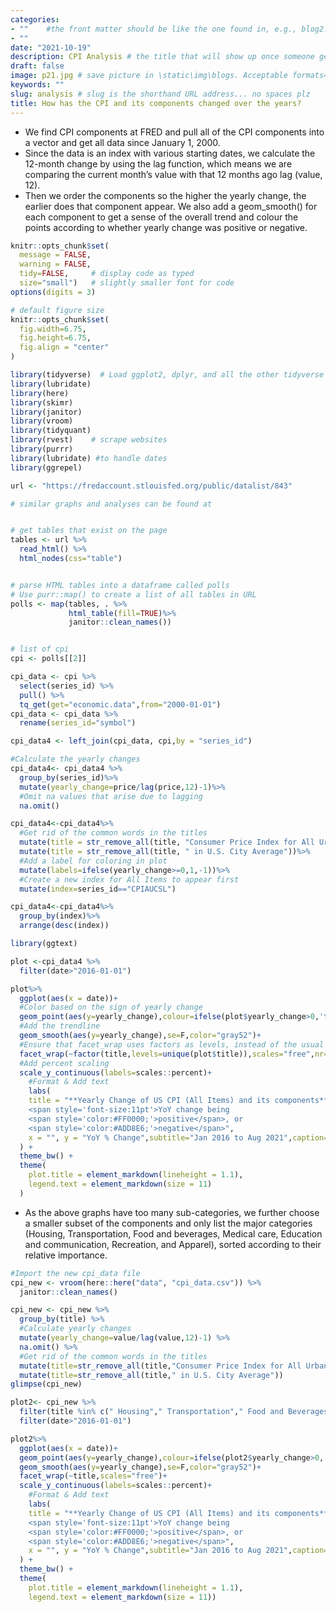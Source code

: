 ```yaml
---
categories:  
- ""    #the front matter should be like the one found in, e.g., blog2.md. It cannot be like the normal Rmd we used
- ""
date: "2021-10-19"
description: CPI Analysis # the title that will show up once someone gets to this page
draft: false
image: p21.jpg # save picture in \static\img\blogs. Acceptable formats= jpg, jpeg, or png . Your iPhone pics wont work
keywords: ""
slug: analysis # slug is the shorthand URL address... no spaces plz
title: How has the CPI and its components changed over the years?
---
```

- We find CPI components at FRED and pull all of the CPI components into a vector and get all data since January 1, 2000.
- Since the data is an index with various starting dates, we calculate the 12-month change by using the lag function, which means we are comparing the current month’s value with that 12 months ago lag (value, 12).
- Then we order the components so the higher the yearly change, the earlier does that component appear. We also add a geom_smooth() for each component to get a sense of the overall trend and colour the points according to whether yearly change was positive or negative.

```r
knitr::opts_chunk$set(
  message = FALSE, 
  warning = FALSE, 
  tidy=FALSE,     # display code as typed
  size="small")   # slightly smaller font for code
options(digits = 3)

# default figure size
knitr::opts_chunk$set(
  fig.width=6.75, 
  fig.height=6.75,
  fig.align = "center"
)
```


```r
library(tidyverse)  # Load ggplot2, dplyr, and all the other tidyverse packages
library(lubridate)
library(here)
library(skimr)
library(janitor)
library(vroom)
library(tidyquant)
library(rvest)    # scrape websites
library(purrr)  
library(lubridate) #to handle dates
library(ggrepel)
```



```r
url <- "https://fredaccount.stlouisfed.org/public/datalist/843"

# similar graphs and analyses can be found at 


# get tables that exist on the page 
tables <- url %>% 
  read_html() %>% 
  html_nodes(css="table")


# parse HTML tables into a dataframe called polls 
# Use purr::map() to create a list of all tables in URL
polls <- map(tables, . %>% 
             html_table(fill=TRUE)%>% 
             janitor::clean_names())


# list of cpi
cpi <- polls[[2]]

cpi_data <- cpi %>% 
  select(series_id) %>% 
  pull() %>% 
  tq_get(get="economic.data",from="2000-01-01")
cpi_data <- cpi_data %>%
  rename(series_id="symbol")
```

```r
cpi_data4 <- left_join(cpi_data, cpi,by = "series_id")
```

```r
#Calculate the yearly changes
cpi_data4<- cpi_data4 %>%
  group_by(series_id)%>%
  mutate(yearly_change=price/lag(price,12)-1)%>%
  #Omit na values that arise due to lagging
  na.omit()

cpi_data4<-cpi_data4%>%
  #Get rid of the common words in the titles
  mutate(title = str_remove_all(title, "Consumer Price Index for All Urban Consumers: ")) %>%
  mutate(title = str_remove_all(title, " in U.S. City Average"))%>%
  #Add a label for coloring in plot
  mutate(labels=ifelse(yearly_change>=0,1,-1))%>%
  #Create a new index for All Items to appear first
  mutate(index=series_id=="CPIAUCSL")
```

```r
cpi_data4<-cpi_data4%>%
  group_by(index)%>%
  arrange(desc(index)) 
```

```r
library(ggtext)

plot <-cpi_data4 %>%
  filter(date>"2016-01-01")

plot%>%
  ggplot(aes(x = date))+
  #Color based on the sign of yearly change
  geom_point(aes(y=yearly_change),colour=ifelse(plot$yearly_change>0,'tomato3','lightskyblue2'))+
  #Add the trendline
  geom_smooth(aes(y=yearly_change),se=F,color="gray52")+
  #Ensure that facet_wrap uses factors as levels, instead of the usual alphabetic order
  facet_wrap(~factor(title,levels=unique(plot$title)),scales="free",nr=7)+
  #Add percent scaling
  scale_y_continuous(labels=scales::percent)+
    #Format & Add text
    labs(
    title = "**Yearly Change of US CPI (All Items) and its components**  
    <span style='font-size:11pt'>YoY change being
    <span style='color:#FF0000;'>positive</span>, or
    <span style='color:#ADD8E6;'>negative</span>",
    x = "", y = "YoY % Change",subtitle="Jan 2016 to Aug 2021",caption="Data from St Louis Fed FRED \n https://fredaccount.stlouisfed.org/public/datalist/843"
  ) +
  theme_bw() +
  theme(
    plot.title = element_markdown(lineheight = 1.1),
    legend.text = element_markdown(size = 11)
  )
```

- As the above graphs have too many sub-categories, we further choose a smaller subset of the components and only list the major categories (Housing, Transportation, Food and beverages, Medical care, Education and communication, Recreation, and Apparel), sorted according to their relative importance.

```r
#Import the new cpi_data file
cpi_new <- vroom(here::here("data", "cpi_data.csv")) %>% 
  janitor::clean_names() 

cpi_new <- cpi_new %>% 
  group_by(title) %>% 
  #Calculate yearly changes
  mutate(yearly_change=value/lag(value,12)-1) %>% 
  na.omit() %>% 
  #Get rid of the common words in the titles
  mutate(title=str_remove_all(title,"Consumer Price Index for All Urban Consumers:")) %>% 
  mutate(title=str_remove_all(title," in U.S. City Average")) 
glimpse(cpi_new)
```

```r
plot2<- cpi_new %>% 
  filter(title %in% c(" Housing"," Transportation"," Food and Beverages"," Medical Care"," Education and Communication"," Recreation"," Apparel")) %>% 
  filter(date>"2016-01-01")

plot2%>% 
  ggplot(aes(x = date))+
  geom_point(aes(y=yearly_change),colour=ifelse(plot2$yearly_change>0,'tomato3','lightskyblue2'))+
  geom_smooth(aes(y=yearly_change),se=F,color="gray52")+
  facet_wrap(~title,scales="free")+
  scale_y_continuous(labels=scales::percent)+
    #Format & Add text
    labs(
    title = "**Yearly Change of US CPI (All Items) and its components**  
    <span style='font-size:11pt'>YoY change being
    <span style='color:#FF0000;'>positive</span>, or
    <span style='color:#ADD8E6;'>negative</span>",
    x = "", y = "YoY % Change",subtitle="Jan 2016 to Aug 2021",caption="Data from St Louis Fed FRED \n https://fredaccount.stlouisfed.org/public/datalist/843"
  ) +
  theme_bw() +
  theme(
    plot.title = element_markdown(lineheight = 1.1),
    legend.text = element_markdown(size = 11))
```










